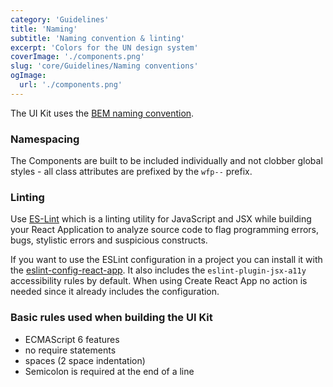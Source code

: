 ```yaml
---
category: 'Guidelines'
title: 'Naming'
subtitle: 'Naming convention & linting'
excerpt: 'Colors for the UN design system'
coverImage: './components.png'
slug: 'core/Guidelines/Naming conventions'
ogImage:
  url: './components.png'
---
```


The UI Kit uses the [BEM naming convention](http://getbem.com/naming).

### Namespacing

The Components are built to be included individually and not clobber global
styles - all class attributes are prefixed by the `wfp--` prefix.

### Linting

Use [ES-Lint](https://eslint.org) which is a linting utility for JavaScript and JSX while building your React
Application to analyze source code to flag programming errors, bugs, stylistic
errors and suspicious constructs.

If you want to use the ESLint configuration in a project you can install it
with the [eslint-config-react-app](https://www.npmjs.com/package/eslint-config-react-app). It also includes the `eslint-plugin-jsx-a11y` accessibility rules by default. When
using Create React App no action is needed since it already includes the configuration.

### Basic rules used when building the UI Kit

- ECMAScript 6 features
- no require statements
- spaces (2 space indentation)
- Semicolon is required at the end of a line
